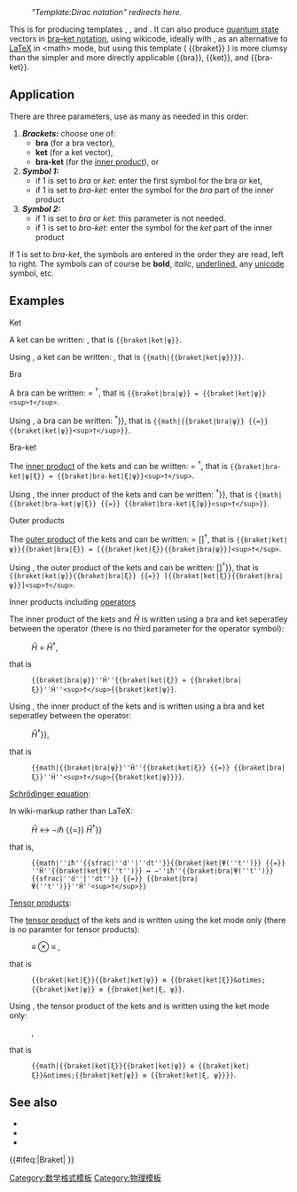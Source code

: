 {{缺乏中文说明}}
{{Documentation subpage}}
<!-- Categories and interwikis go at the bottom of this page. -->

:''"Template:Dirac notation" redirects here.''

This is for producing templates {{tl|bra}}, {{tl|ket}}, and {{tl|bra-ket}}. It can also produce [[quantum state]] vectors in [[bra–ket notation]], using wikicode, ideally with {{tl|math}}, as an alternative to [[LaTeX]] in <nowiki><math></nowiki> mode, but using this template ( <nowiki>{{braket}}</nowiki> ) is more clumsy than the simpler and more directly applicable <nowiki>{{bra}}, {{ket}}, and {{bra-ket}}</nowiki>.

==Application==

There are three parameters, use as many as needed in this order:
<!---THESE ARE NOT SPELLING MISTAKES - THEY ARE ACTUALLY USED IN THE TEMPLATE PARAMETERS - PLEASE DON'T "CORRECT" THE SPELLING (SAY) "BRAKET" TO "BRACKET" - THANKS!!!--->
<ol>
<li>'''''Brackets:''''' choose one of: 
*'''bra''' (for a bra vector), 
*'''ket''' (for a ket vector),
*'''bra-ket''' (for the [[Bra–ket notation#Inner products and bras|inner product]]), or
<li>'''''Symbol 1:'''''
*if 1 is set to ''bra'' or ''ket'': enter the first symbol for the bra or ket, 
*if 1 is set to ''bra-ket'': enter the symbol for the ''bra'' part of the inner product</li>
<li>'''''Symbol 2:'''''
*if 1 is set to ''bra'' or ''ket'': this parameter is not needed.
*if 1 is set to ''bra-ket'': enter the symbol for the ''ket'' part of the inner product</li>
</ol>

If 1 is set to ''bra-ket'', the symbols are entered in the order they are read, left to right. The symbols can of course be '''bold''', ''italic'', <u>underlined</u>, any [[unicode]] symbol, etc. 

==Examples==

;Ket

A ket can be written: {{braket|ket|ψ}}, that is <code><nowiki>{{braket|ket|ψ}}</nowiki></code>.

Using {{tl|math}}, a ket can be written: {{math|{{braket|ket|ψ}}}}, that is <code><nowiki>{{math|{{braket|ket|ψ}}}}</nowiki></code>.

;Bra

A bra can be written: {{braket|bra|ψ}} = {{braket|ket|ψ}}<sup>†</sup>, that is <code><nowiki>{{braket|bra|ψ}} = {{braket|ket|ψ}}<sup>†</sup></nowiki></code>.

Using {{tl|math}}, a bra can be written: {{math|{{braket|bra|ψ}} {{=}} {{braket|ket|ψ}}<sup>†</sup>}}, that is <code><nowiki>{{math|{{braket|bra|ψ}} {{=}} {{braket|ket|ψ}}<sup>†</sup>}}</nowiki></code>.

;Bra-ket

The [[Bra–ket notation#Inner products and bras|inner product]] of the kets {{braket|ket|ξ}} and {{braket|ket|ψ}} can be written: {{braket|bra-ket|ψ|ξ}} = {{braket|bra-ket|ξ|ψ}}<sup>†</sup>, that is <code><nowiki>{{braket|bra-ket|ψ|ξ}} = {{braket|bra-ket|ξ|ψ}}<sup>†</sup></nowiki></code>.

Using {{tl|math}}, the inner product of the kets {{math|{{braket|ket|ξ}}}} and {{math|{{braket|ket|ψ}}}} can be written: {{math|{{braket|bra-ket|ψ|ξ}} {{=}} {{braket|bra-ket|ξ|ψ}}<sup>†</sup>}}, that is <code><nowiki>{{math|{{braket|bra-ket|ψ|ξ}} {{=}} {{braket|bra-ket|ξ|ψ}}<sup>†</sup>}}</nowiki></code>.

;Outer products

The [[Bra–ket notation#Outer products|outer product]] of the kets {{braket|ket|ξ}} and {{braket|ket|ψ}} can be written: {{braket|ket|ψ}}{{braket|bra|ξ}} = [{{braket|ket|ξ}}{{braket|bra|ψ}}]<sup>†</sup>, that is <code><nowiki>{{braket|ket|ψ}}{{braket|bra|ξ}} = [{{braket|ket|ξ}}{{braket|bra|ψ}}]<sup>†</sup></nowiki></code>.

Using {{tl|math}}, the outer product of the kets {{math|{{braket|ket|ξ}}}} and {{math|{{braket|ket|ψ}}}} can be written: {{math|{{braket|ket|ψ}}{{braket|bra|ξ}} {{=}} [{{braket|ket|ξ}}{{braket|bra|ψ}}]<sup>†</sup>}}, that is <code><nowiki>{{braket|ket|ψ}}{{braket|bra|ξ}} {{=}} [{{braket|ket|ξ}}{{braket|bra|ψ}}]<sup>†</sup></nowiki></code>.

;Inner products including [[operator (physics)|operator]]s

The inner product of the kets {{braket|ket|ξ}} and ''Ĥ''{{braket|ket|ψ}} is written using a bra and ket seperatley between the operator (there is no third parameter for the operator symbol): 
:{{braket|bra|ψ}}''Ĥ''{{braket|ket|ξ}} = {{braket|bra|ξ}}''Ĥ''<sup>†</sup>{{braket|ket|ψ}}, 
that is 
:<code><nowiki>{{braket|bra|ψ}}''Ĥ''{{braket|ket|ξ}} = {{braket|bra|ξ}}''Ĥ''<sup>†</sup>{{braket|ket|ψ}}</nowiki></code>.

Using {{tl|math}}, the inner product of the kets {{math|{{braket|ket|ξ}}}} and {{math|''Ĥ''{{braket|ket|ψ}}}} is written using a bra and ket seperatley between the operator: 
:{{math|{{braket|bra|ψ}}''Ĥ''{{braket|ket|ξ}} {{=}} {{braket|bra|ξ}}''Ĥ''<sup>†</sup>{{braket|ket|ψ}}}}, 
that is 
:<code><nowiki>{{math|{{braket|bra|ψ}}''Ĥ''{{braket|ket|ξ}} {{=}} {{braket|bra|ξ}}''Ĥ''<sup>†</sup>{{braket|ket|ψ}}}}</nowiki></code>.

;[[Schrödinger equation]]: 
In wiki-markup rather than LaTeX:
:{{math|''iħ''{{sfrac|''d''|''dt''}}{{braket|ket|Ψ(''t'')}} {{=}} ''Ĥ''{{braket|ket|Ψ(''t'')}} ↔ −''iħ''{{braket|bra|Ψ(''t'')}}{{sfrac|''d''|''dt''}} {{=}} {{braket|bra|Ψ(''t'')}}''Ĥ''<sup>†</sup>}}
that is,
:<code><nowiki>{{math|''iħ''{{sfrac|''d''|''dt''}}{{braket|ket|Ψ(''t'')}} {{=}} ''Ĥ''{{braket|ket|Ψ(''t'')}} ↔ −''iħ''{{braket|bra|Ψ(''t'')}}{{sfrac|''d''|''dt''}} {{=}} {{braket|bra|Ψ(''t'')}}''Ĥ''<sup>†</sup>}}</nowiki></code>

;[[Bra–ket notation#Composite bras and kets|Tensor products]]:

The [[tensor product]] of the kets {{braket|ket|ξ}} and {{braket|ket|ψ}} is written using the ket mode only (there is no paramter for tensor products): 
:{{braket|ket|ξ}}{{braket|ket|ψ}} ≡ {{braket|ket|ξ}}&otimes;{{braket|ket|ψ}} ≡ {{braket|ket|ξ, ψ}},
that is 
:<code><nowiki>{{braket|ket|ξ}}{{braket|ket|ψ}} ≡ {{braket|ket|ξ}}&amp;otimes;{{braket|ket|ψ}} ≡ {{braket|ket|ξ, ψ}}</nowiki></code>.

Using {{tl|math}}, the tensor product of the kets {{math|{{braket|ket|ξ}}}} and {{math|{{braket|ket|ψ}}}} is written using the ket mode only: 
:{{math|{{braket|ket|ξ}}{{braket|ket|ψ}} ≡ {{braket|ket|ξ}}&otimes;{{braket|ket|ψ}} ≡ {{braket|ket|ξ, ψ}}}}, 
that is 
:<code><nowiki>{{math|{{braket|ket|ξ}}{{braket|ket|ψ}} ≡ {{braket|ket|ξ}}&amp;otimes;{{braket|ket|ψ}} ≡ {{braket|ket|ξ, ψ}}}}</nowiki></code>.

==See also==
*{{tl|rangle}}
*{{tl|langle}}
*{{tl|bra-ket}}

<includeonly>
{{#ifeq:{{PAGENAME}}|Braket|
<!-- Categories go here -->
[[Category:数学格式模板]]
[[Category:物理模板]]
}}</includeonly>